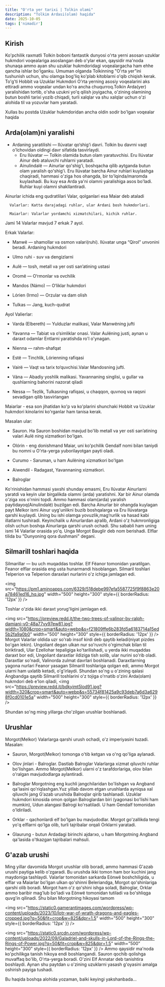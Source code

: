 ```yaml
---
title: "O'rta yer tarixi | Tolkin olami"
description: "Tolkim Ardasi(olam) haqida"
date: 2025-10-05
tags: ['nimadir']
---
```


 ## Kirish

Ko'pchilik raxmatli Tolkin boboni fantastik dunyosi o'rta yerni asosan uzuklar hukmdori voqealariga asoslangan deb o'ylar ekan, qaysidir ma'noda shunaqa ammo  ayan shu uzuklar hukmdoridagi voqealargacha ham ehhe qancha ishlar bo'lganku.
Umuman olganda Tolkinning "O'rta yer"ini tushunish uchun, shu olamga bog'liq ko'plab kitoblarni o'qib chiqish kerak. To'g'ti
 Hobbit va Uzuklar Hukmdori O'rta yerning asosiy voqealarini aks ettiradi ammo voqealar undan ko'ra ancha chuqurroq.Tolkin Arda(yer) yaralishidan tortib, o'sha uzukni yo'q qilish joyigacha, o'zining olamining butun boshli tarixi yozib chiqadi, turli xalqlar va shu xalqlar uchun o'zi alohida til va yozuvlar ham yaratadi.

 Xullas bu postda Uzuklar hukmdoridan ancha oldin sodir bo'lgan voqealar haqida

 ## Arda(olam)ni yaralishi
  *  Ardaning yaratilishi — Ilúvatar qo‘shig‘i davri. Tolkin bu davrni vaqt o'lchovidan oldingi davr sifatida tasvirlaydi.
     - Eru Ilúvatar — Tolkin olamida butun olam yaratuvchisi. Eru Ilúvatar Ainur deb ataluvchi ruhlarni yaratadi.
     - Ainulindalë — Ainurlar qo'shig'i, boshqacha qilib aytganda butun olam yaralish qo'shig'i. Eru Ilúvatar barcha Ainur ruhlari kuylashga chaqiradi, hammasi o'ziga hos ohangda, bir to'lqinda/maromda kuylashadi.
     Bu kuy esa Arda ya'ni olamni yaralishiga asos bo'ladi. Ruhlar kuyi olamni shakllantiradi. 
     
Ainurlar ichida eng qudratlilari Valar, qolganlari esa Maiar deb ataladi

      Valarlar: Katta darajadagi ruhlar, ular Ardani bosh hukmdorlari.

      Maiarlar: Valarlar yordamchi xizmatchilari, kichik ruhlar.

Jami 14 Valarlar mavjud 7 erkak 7 ayol.

Erkak Valarlar:

* Manwë — shamollar va osmon valari(ruhi). Ilúvatar unga “Qirol” unvonini beradi. Ardaning hukmdori

* Ulmo ruhi - suv va dengizlarni 

* Aulë — tosh, metall va yer osti san’atining ustasi

* Oromë — O‘rmonlar va ovchilik

* Mandos (Námo) — O‘liklar hukmdori 

* Lórien (Irmo) — Orzular va dam olish

* Tulkas — Jang, kuch-qudrat

Ayol Valierlar:

* Varda (Elbereth) — Yulduzlar malikasi, Valar Manwëning jufti

* Yavanna — Tabiat va o‘simliklar onasi. Valar Aulëning justi, aynan u daraxt odamlar Entlarni yaratishda ro'l o'ynagan.

*  Nienna — rahm-shafqat

* Estë — Tinchlik, Lórienning rafiqasi

* Vairë — Vaqt va tarix to‘quvchisi.Valar Mandosning jufti.

* Vána — Abadiy yoshlik malikasi. Yavannaning singlisi, u gullar va qushlarning bahorini nazorat qiladi

* Nessa — Tezlik, Tulkasning rafiqasi, u chaqqon, quvnoq va raqsni sevadigan qilib tasvirlangan


Maiarlar - esa son jihatidan ko'p va ko'plarini shunchaki Hobbit va Uzuklar hukmdori kinolarini ko'rganlar ham tanisa kerak. 

Masalan ular:

* Sauron. Ha Sauron boshidan mavjud bo'lib metall va yer osti san’atining valari Aulë ning xizmatkori bo'lgan.

* Olórin - eng donishmand Maiar, uni ko'pchilik Gendalf nomi bilan taniydi bu nomni u O'rta-yerga yuborilayotgan payti oladi.

* Curumo - Saruman, u ham Aulëning  xizmatkori bo'lgan

* Aiwendil - Radagast, Yavannaning xizmatkori.

* Balroglar 


Ko'rinishidan hammasi yaxshi shunday emasmi, Eru Ilúvatar Ainurlarni yaratdi va keyin ular birgalikda olamni (arda) yaratishni. Xar bir Ainur olamda o'ziga xos o'rnini topdi. Ammo hammasi olam(arda) yaralish 
paytidayoq(Ainulindalë) buzilgan edi. Barcha Ainurlar bir ohangda kuylagan payt Melkor ismi Ainur uyg'unlikni buzib boshqalarga va Eru Ilúvatarga qarshi kuylaydi. Uning bu ishi olamga  yovuzlik,mag‘rurlik va hasad kabi illatlarni tushiradi. 
Keyinchalik u Ainurlardan ajralib, Ardani o'z hukmronligiga olish uchun boshqa Ainurlarga qarshi urush ochadi. Shu sababli ham uning ismi 14 Valarlar orasida yo'q.
Unga Morgot Bauglir deb nom berishadi. Elflar tilida bu "Dunyoning qora dushmani" degani. 


## Silmarill toshlari haqida

Silmarillar — bu  uch muqaddas toshlar. Elf Fëanor tomonidan yaratilgan. Feanor elflar orasida eng usta hunarmandi hisoblangan. 
Silmaril toshlari Telperion va Telperion daraxlari nurlarini o'z ichiga jamlagan edi. 


<img
  src="https://pm1.aminoapps.com/6329/518debe997efa5587725f9f8863e20a78461ed16_hq.jpg"
  width="500"
  height="300"
  style={{ borderRadius: '12px' }}
/>  


Toshlar o'zida ikki daraxt  yorug'ligini jamlagan edi.

<img
  src="https://preview.redd.it/the-two-trees-of-valinor-by-ralph-damiani-v0-48a77vy97ew81.jpg?width=1080&crop=smart&auto=webp&s=f21809ffe6b283fd5a6183714a15ed5b2fa9a0b0"
  width="500"
  height="300"
  style={{ borderRadius: '12px' }}
/> 
 Morgot Valarlar oldida uzr so'rab insof kirdi deb qaytib keladi(niyat pizdes bo'gan lekin). Ungoliant degan ulkan nur so'ruvchi o'rgimchak bilan til biriktiradi, Ular Ezellohar tepaligiga ko'tarilishadi, u yerda ikki muqaddas daraxt bor edi, Ungoliant daraxtlar ildiziga tish solib, ular nurini so'rib oladi. Daraxtlar so'nadi, Valinorda zulmat davrlari boshlanadi.
Daraxtlarning yagona nurlari Feanor yasagan Silmarill toshlariga qolgan edi, ammo Morgot ularni ham uxlatib ketadi, o'g'irlaydi. Shundan so'ng u o'zining qalasi Angbandga qaytib Silmarill toshlarini o'z tojiga o'rnatib o'zini Arda(olam) hukmdori deb e'lon qiladi, 
<img
  src="https://preview.redd.it/bdkyimt5lod91.jpg?width=320&crop=smart&auto=webp&s=55734f81425a9c93deb7a6d3a6298f0cd0101e5a"
  width="500"
  height="300"
  style={{ borderRadius: '12px' }}
/>  

Shundan so'ng ming yillarga cho'zilgan urushlar boshlanadi.

## Urushlar

Morgot(Melkor) Valarlarga qarshi urush ochadi, o'z imperiyasini tuzadi. Masalan:

* Sauron, Morgot(Melkor) tomonga o'tib ketgan va o'ng qo'liga aylanadi. 

* Olov jinlari - Balroglar. Dastlab Balroglar Valarlarga xizmat qiluvchi ruhlar bo'lishgan. Ammo Morgot(Melkor) ularni o'z tarafdorlariga, olov bilan o'ralgan mavjudodlarga aylantiradi. 

* Balroglar Morgotning eng kuchli jangchilaridan bo'lishgan va Angband qa'lasini qo'riqlashgan.Yuz yillab davom etgan urushlarda ayniqsa xal qiluvchi jang G‘azab urushida Balroqlar qirib tashlanadi. Uzuklar hukmdori kinosida  omon qolgan Balroglardan biri  (yagonasi bo'lishi ham mumkin), Udun alangasi Balrogi ko'rsatiladi. U ham Gendalf tomonidan o'ldiriladi.

* Orklar - qachonlardi elf bo'lgan bu mavjudodlar. Morgot go'zallikda tengi yo'q elflarni qo'lga olib, turli tajribalar orqali Orklarni yaratadi.

* Glaurung - butun Ardadagi birinchi ajdarxo, u ham Morgotning Angband qa'lasida o'tkazgan  tajribalari mahsuli. 

## G'azab urushi 

Ming yillar davomida Morgot urushlar olib boradi, ammo hammasi G'azab urushi paytiga kelib o'zgaradi. Bu urushda ikki tomon ham bor kuchini jang maydoniga tashlaydi. 
Valarlar tomonidan sarkarda Eönwë boshchiligida, u elflar va Maiarlar bo'lgan ulkan qo'shinni Beleriandga, Morgot qo'shinlariga qarshi olib boradi.
Morgot ham o'z qo'shini ishga soladi, Balroglar, Orklar ammo baribir mag'lub bo'ladi va Eönwë tomonidan tutiladi va bo'shliqga quvg'in qilinadi. Shu bilan Morgotning hikoyasi tamom

<img
  src="https://static0.gamerantimages.com/wordpress/wp-content/uploads/2023/10/lotr-war-of-wrath-dragons-and-eagles-cropped.jpg?q=50&fit=crop&w=825&dpr=1.5"
  width="500"
  height="300"
  style={{ borderRadius: '12px' }}
/> 

<img
  src="https://static0.srcdn.com/wordpress/wp-content/uploads/2022/09/Galadriel-and-skulls-in-Lord-of-the-Rings-the-Rings-of-Power.jpg?q=50&fit=crop&w=825&dpr=1.5"
  width="500"
  height="300"
  style={{ borderRadius: '12px' }}
/> 
Ammo qaysidir ma'noda ko'pchilikga tanish hikoya endi boshlangandi. Sauron qochib qolishga muvaffaq bo'lib, O'rta-yerga boradi. O'zini Elf Annatar deb tanishtira boshlaydi. Aynan shu paytdan u o'zining uzuklarni yasash g'oyasini amalga oshirish payiga tushadi.

Bu haqida boshqa alohida yozaman, balki keyingi yakshanbada...